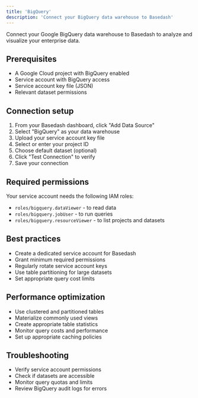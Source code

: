 ```yaml
---
title: 'BigQuery'
description: 'Connect your BigQuery data warehouse to Basedash'
---
```


Connect your Google BigQuery data warehouse to Basedash to analyze and visualize your enterprise data.

## Prerequisites
- A Google Cloud project with BigQuery enabled
- Service account with BigQuery access
- Service account key file (JSON)
- Relevant dataset permissions

## Connection setup
1. From your Basedash dashboard, click "Add Data Source"
2. Select "BigQuery" as your data warehouse
3. Upload your service account key file
4. Select or enter your project ID
5. Choose default dataset (optional)
6. Click "Test Connection" to verify
7. Save your connection

## Required permissions
Your service account needs the following IAM roles:
- `roles/bigquery.dataViewer` - to read data
- `roles/bigquery.jobUser` - to run queries
- `roles/bigquery.resourceViewer` - to list projects and datasets

## Best practices
- Create a dedicated service account for Basedash
- Grant minimum required permissions
- Regularly rotate service account keys
- Use table partitioning for large datasets
- Set appropriate query cost limits

## Performance optimization
- Use clustered and partitioned tables
- Materialize commonly used views
- Create appropriate table statistics
- Monitor query costs and performance
- Set up appropriate caching policies

## Troubleshooting
- Verify service account permissions
- Check if datasets are accessible
- Monitor query quotas and limits
- Review BigQuery audit logs for errors
